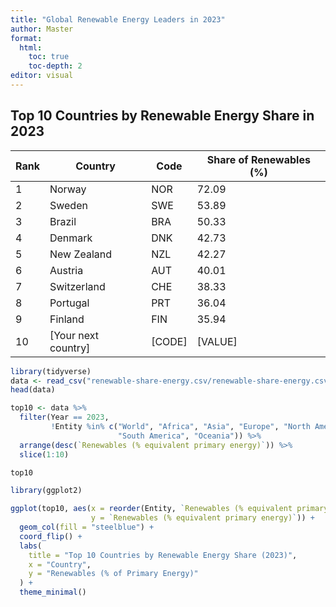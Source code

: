```yaml
---
title: "Global Renewable Energy Leaders in 2023"
author: Master
format:
  html:
    toc: true
    toc-depth: 2
editor: visual
---
```


## Top 10 Countries by Renewable Energy Share in 2023

| Rank | Country       | Code | Share of Renewables (%) |
|------|---------------|------|--------------------------|
| 1    | Norway        | NOR  | 72.09                    |
| 2    | Sweden        | SWE  | 53.89                    |
| 3    | Brazil        | BRA  | 50.33                    |
| 4    | Denmark       | DNK  | 42.73                    |
| 5    | New Zealand   | NZL  | 42.27                    |
| 6    | Austria       | AUT  | 40.01                    |
| 7    | Switzerland   | CHE  | 38.33                    |
| 8    | Portugal      | PRT  | 36.04                    |
| 9    | Finland       | FIN  | 35.94                    |
| 10   | [Your next country] | [CODE] | [VALUE]          |


```r
library(tidyverse)
data <- read_csv("renewable-share-energy.csv/renewable-share-energy.csv")
head(data)

top10 <- data %>%
  filter(Year == 2023, 
         !Entity %in% c("World", "Africa", "Asia", "Europe", "North America", 
                        "South America", "Oceania")) %>%
  arrange(desc(`Renewables (% equivalent primary energy)`)) %>%
  slice(1:10)

top10

```

```r
library(ggplot2)

ggplot(top10, aes(x = reorder(Entity, `Renewables (% equivalent primary energy)`), 
                  y = `Renewables (% equivalent primary energy)`)) +
  geom_col(fill = "steelblue") +
  coord_flip() +
  labs(
    title = "Top 10 Countries by Renewable Energy Share (2023)",
    x = "Country",
    y = "Renewables (% of Primary Energy)"
  ) +
  theme_minimal()

```